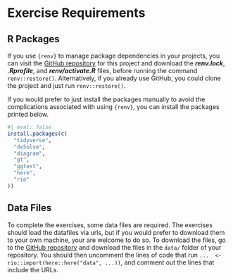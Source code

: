 # Exercise Requirements {.unnumbered}

## R Packages

If you use `{renv}` to manage package dependencies in your projects, you can visit the [GitHub repository](https://github.com/arnold-c/SISMID-Module-02_2025) for this project and download the ***renv.lock***, ***.Rprofile***, and ***renv/activate.R*** files, before running the command `renv::restore()`.
Alternatively, if you already use GitHub, you could clone the project and just run `renv::restore()`.

If you would prefer to just install the packages manually to avoid the complications associated with using `{renv}`, you can install the packages printed below.

```r
#| eval: false
install.packages(c(
  "tidyverse",
  "deSolve",
  "diagram",
  "gt",
  "ggtext",
  "here",
  "rio"
))
```

## Data Files

To complete the exercises, some data files are required.
The exercises should load the datafiles via urls, but if you would prefer to download them to your own machine, your are welcome to do so.
To download the files, go to the [GitHub repository](https://github.com/arnold-c/SISMID-Module-02_2025) and download the files in the `data/` folder of your repository.
You should then uncomment the lines of code that run `...  <- rio::import(here::here("data", ...))`, and comment out the lines that include the URLs.

